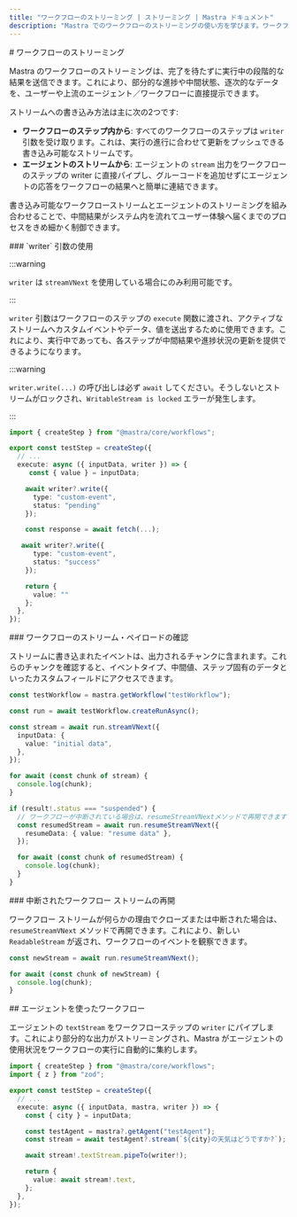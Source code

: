 ```yaml
---
title: "ワークフローのストリーミング | ストリーミング | Mastra ドキュメント"
description: "Mastra でのワークフローのストリーミングの使い方を学びます。ワークフロー実行イベントの処理、ステップのストリーミング、エージェントやツールとの統合について解説します."
---
```


<div id="workflow-streaming">
  # ワークフローのストリーミング
</div>

Mastra のワークフローのストリーミングは、完了を待たずに実行中の段階的な結果を送信できます。これにより、部分的な進捗や中間状態、逐次的なデータを、ユーザーや上流のエージェント／ワークフローに直接提示できます。

ストリームへの書き込み方法は主に次の2つです:

- **ワークフローのステップ内から**: すべてのワークフローのステップは `writer` 引数を受け取ります。これは、実行の進行に合わせて更新をプッシュできる書き込み可能なストリームです。
- **エージェントのストリームから**: エージェントの `stream` 出力をワークフローのステップの writer に直接パイプし、グルーコードを追加せずにエージェントの応答をワークフローの結果へと簡単に連結できます。

書き込み可能なワークフローストリームとエージェントのストリーミングを組み合わせることで、中間結果がシステム内を流れてユーザー体験へ届くまでのプロセスをきめ細かく制御できます。

<div id="using-the-writer-argument">
  ### `writer` 引数の使用
</div>

:::warning

`writer` は `streamVNext` を使用している場合にのみ利用可能です。

:::

`writer` 引数はワークフローのステップの `execute` 関数に渡され、アクティブなストリームへカスタムイベントやデータ、値を送出するために使用できます。これにより、実行中であっても、各ステップが中間結果や進捗状況の更新を提供できるようになります。

:::warning

`writer.write(...)` の呼び出しは必ず `await` してください。そうしないとストリームがロックされ、`WritableStream is locked` エラーが発生します。

:::

```typescript {5,8,15} showLineNumbers copy
import { createStep } from "@mastra/core/workflows";

export const testStep = createStep({
  // ...
  execute: async ({ inputData, writer }) => {
     const { value } = inputData;

    await writer?.write({
      type: "custom-event",
      status: "pending"
    });

    const response = await fetch(...);

   await writer?.write({
      type: "custom-event",
      status: "success"
    });

    return {
      value: ""
    };
  },
});
```


<div id="inspecting-workflow-stream-payloads">
  ### ワークフローのストリーム・ペイロードの確認
</div>

ストリームに書き込まれたイベントは、出力されるチャンクに含まれます。これらのチャンクを確認すると、イベントタイプ、中間値、ステップ固有のデータといったカスタムフィールドにアクセスできます。

```typescript showLineNumbers copy
const testWorkflow = mastra.getWorkflow("testWorkflow");

const run = await testWorkflow.createRunAsync();

const stream = await run.streamVNext({
  inputData: {
    value: "initial data",
  },
});

for await (const chunk of stream) {
  console.log(chunk);
}

if (result!.status === "suspended") {
  // ワークフローが中断されている場合は、resumeStreamVNextメソッドで再開できます
  const resumedStream = await run.resumeStreamVNext({
    resumeData: { value: "resume data" },
  });

  for await (const chunk of resumedStream) {
    console.log(chunk);
  }
}
```


<div id="resuming-an-interrupted-workflow-stream">
  ### 中断されたワークフロー ストリームの再開
</div>

ワークフロー ストリームが何らかの理由でクローズまたは中断された場合は、`resumeStreamVNext` メソッドで再開できます。これにより、新しい `ReadableStream` が返され、ワークフローのイベントを観察できます。

```typescript showLineNumbers copy
const newStream = await run.resumeStreamVNext();

for await (const chunk of newStream) {
  console.log(chunk);
}
```


<div id="workflow-using-an-agent">
  ## エージェントを使ったワークフロー
</div>

エージェントの `textStream` をワークフローステップの `writer` にパイプします。これにより部分的な出力がストリーミングされ、Mastra がエージェントの使用状況をワークフローの実行に自動的に集約します。

```typescript showLineNumbers copy
import { createStep } from "@mastra/core/workflows";
import { z } from "zod";

export const testStep = createStep({
  // ...
  execute: async ({ inputData, mastra, writer }) => {
    const { city } = inputData;

    const testAgent = mastra?.getAgent("testAgent");
    const stream = await testAgent?.stream(`${city}の天気はどうですか?`);

    await stream!.textStream.pipeTo(writer!);

    return {
      value: await stream!.text,
    };
  },
});
```
